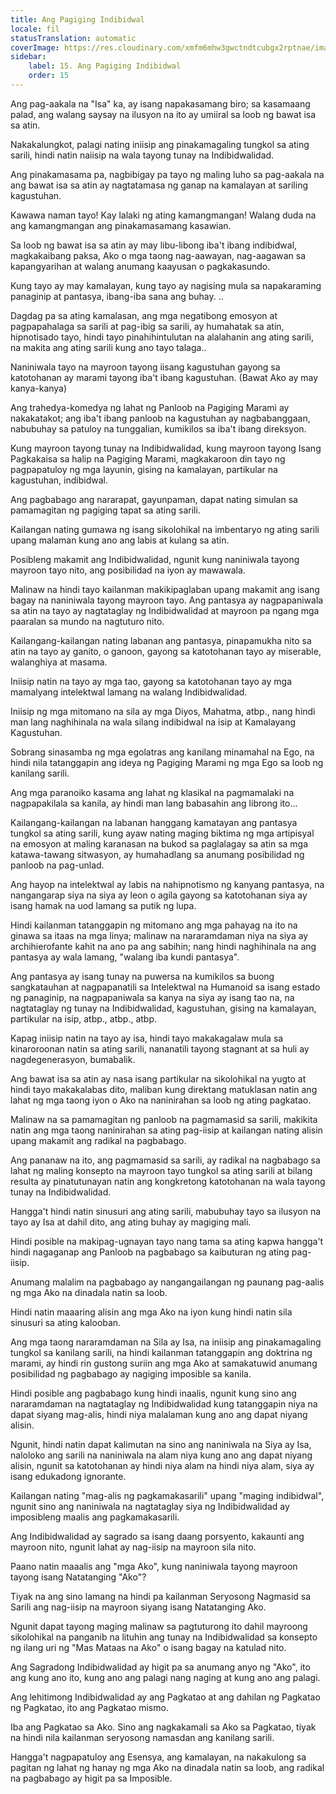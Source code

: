 ```yaml
---
title: Ang Pagiging Indibidwal
locale: fil
statusTranslation: automatic
coverImage: https://res.cloudinary.com/xmfm6mhw3gwctndtcubgx2rptnae/image/upload/v1740468922/small_cover_tratado_de_psicologia_revolucionaria_a4c0dca4e0.webp
sidebar:
    label: 15. Ang Pagiging Indibidwal
    order: 15
---
```

Ang pag-aakala na "Isa" ka, ay isang napakasamang biro; sa kasamaang palad, ang walang saysay na ilusyon na ito ay umiiral sa loob ng bawat isa sa atin.

Nakakalungkot, palagi nating iniisip ang pinakamagaling tungkol sa ating sarili, hindi natin naiisip na wala tayong tunay na Indibidwalidad.

Ang pinakamasama pa, nagbibigay pa tayo ng maling luho sa pag-aakala na ang bawat isa sa atin ay nagtatamasa ng ganap na kamalayan at sariling kagustuhan.

Kawawa naman tayo! Kay lalaki ng ating kamangmangan! Walang duda na ang kamangmangan ang pinakamasamang kasawian.

Sa loob ng bawat isa sa atin ay may libu-libong iba't ibang indibidwal, magkakaibang paksa, Ako o mga taong nag-aawayan, nag-aagawan sa kapangyarihan at walang anumang kaayusan o pagkakasundo.

Kung tayo ay may kamalayan, kung tayo ay nagising mula sa napakaraming panaginip at pantasya, ibang-iba sana ang buhay. ..

Dagdag pa sa ating kamalasan, ang mga negatibong emosyon at pagpapahalaga sa sarili at pag-ibig sa sarili, ay humahatak sa atin, hipnotisado tayo, hindi tayo pinahihintulutan na alalahanin ang ating sarili, na makita ang ating sarili kung ano tayo talaga..

Naniniwala tayo na mayroon tayong iisang kagustuhan gayong sa katotohanan ay marami tayong iba't ibang kagustuhan. (Bawat Ako ay may kanya-kanya)

Ang trahedya-komedya ng lahat ng Panloob na Pagiging Marami ay nakakatakot; ang iba't ibang panloob na kagustuhan ay nagbabanggaan, nabubuhay sa patuloy na tunggalian, kumikilos sa iba't ibang direksyon.

Kung mayroon tayong tunay na Indibidwalidad, kung mayroon tayong Isang Pagkakaisa sa halip na Pagiging Marami, magkakaroon din tayo ng pagpapatuloy ng mga layunin, gising na kamalayan, partikular na kagustuhan, indibidwal.

Ang pagbabago ang nararapat, gayunpaman, dapat nating simulan sa pamamagitan ng pagiging tapat sa ating sarili.

Kailangan nating gumawa ng isang sikolohikal na imbentaryo ng ating sarili upang malaman kung ano ang labis at kulang sa atin.

Posibleng makamit ang Indibidwalidad, ngunit kung naniniwala tayong mayroon tayo nito, ang posibilidad na iyon ay mawawala.

Malinaw na hindi tayo kailanman makikipaglaban upang makamit ang isang bagay na naniniwala tayong mayroon tayo. Ang pantasya ay nagpapaniwala sa atin na tayo ay nagtataglay ng Indibidwalidad at mayroon pa ngang mga paaralan sa mundo na nagtuturo nito.

Kailangang-kailangan nating labanan ang pantasya, pinapamukha nito sa atin na tayo ay ganito, o ganoon, gayong sa katotohanan tayo ay miserable, walanghiya at masama.

Iniisip natin na tayo ay mga tao, gayong sa katotohanan tayo ay mga mamalyang intelektwal lamang na walang Indibidwalidad.

Iniisip ng mga mitomano na sila ay mga Diyos, Mahatma, atbp., nang hindi man lang naghihinala na wala silang indibidwal na isip at Kamalayang Kagustuhan.

Sobrang sinasamba ng mga egolatras ang kanilang minamahal na Ego, na hindi nila tatanggapin ang ideya ng Pagiging Marami ng mga Ego sa loob ng kanilang sarili.

Ang mga paranoiko kasama ang lahat ng klasikal na pagmamalaki na nagpapakilala sa kanila, ay hindi man lang babasahin ang librong ito...

Kailangang-kailangan na labanan hanggang kamatayan ang pantasya tungkol sa ating sarili, kung ayaw nating maging biktima ng mga artipisyal na emosyon at maling karanasan na bukod sa paglalagay sa atin sa mga katawa-tawang sitwasyon, ay humahadlang sa anumang posibilidad ng panloob na pag-unlad.

Ang hayop na intelektwal ay labis na nahipnotismo ng kanyang pantasya, na nangangarap siya na siya ay leon o agila gayong sa katotohanan siya ay isang hamak na uod lamang sa putik ng lupa.

Hindi kailanman tatanggapin ng mitomano ang mga pahayag na ito na ginawa sa itaas na mga linya; malinaw na nararamdaman niya na siya ay archihierofante kahit na ano pa ang sabihin; nang hindi naghihinala na ang pantasya ay wala lamang, "walang iba kundi pantasya".

Ang pantasya ay isang tunay na puwersa na kumikilos sa buong sangkatauhan at nagpapanatili sa Intelektwal na Humanoid sa isang estado ng panaginip, na nagpapaniwala sa kanya na siya ay isang tao na, na nagtataglay ng tunay na Indibidwalidad, kagustuhan, gising na kamalayan, partikular na isip, atbp., atbp., atbp.

Kapag iniisip natin na tayo ay isa, hindi tayo makakagalaw mula sa kinaroroonan natin sa ating sarili, nananatili tayong stagnant at sa huli ay nagdegenerasyon, bumabalik.

Ang bawat isa sa atin ay nasa isang partikular na sikolohikal na yugto at hindi tayo makakalabas dito, maliban kung direktang matuklasan natin ang lahat ng mga taong iyon o Ako na naninirahan sa loob ng ating pagkatao.

Malinaw na sa pamamagitan ng panloob na pagmamasid sa sarili, makikita natin ang mga taong naninirahan sa ating pag-iisip at kailangan nating alisin upang makamit ang radikal na pagbabago.

Ang pananaw na ito, ang pagmamasid sa sarili, ay radikal na nagbabago sa lahat ng maling konsepto na mayroon tayo tungkol sa ating sarili at bilang resulta ay pinatutunayan natin ang kongkretong katotohanan na wala tayong tunay na Indibidwalidad.

Hangga't hindi natin sinusuri ang ating sarili, mabubuhay tayo sa ilusyon na tayo ay Isa at dahil dito, ang ating buhay ay magiging mali.

Hindi posible na makipag-ugnayan tayo nang tama sa ating kapwa hangga't hindi nagaganap ang Panloob na pagbabago sa kaibuturan ng ating pag-iisip.

Anumang malalim na pagbabago ay nangangailangan ng paunang pag-aalis ng mga Ako na dinadala natin sa loob.

Hindi natin maaaring alisin ang mga Ako na iyon kung hindi natin sila sinusuri sa ating kalooban.

Ang mga taong nararamdaman na Sila ay Isa, na iniisip ang pinakamagaling tungkol sa kanilang sarili, na hindi kailanman tatanggapin ang doktrina ng marami, ay hindi rin gustong suriin ang mga Ako at samakatuwid anumang posibilidad ng pagbabago ay nagiging imposible sa kanila.

Hindi posible ang pagbabago kung hindi inaalis, ngunit kung sino ang nararamdaman na nagtataglay ng Indibidwalidad kung tatanggapin niya na dapat siyang mag-alis, hindi niya malalaman kung ano ang dapat niyang alisin.

Ngunit, hindi natin dapat kalimutan na sino ang naniniwala na Siya ay Isa, naloloko ang sarili na naniniwala na alam niya kung ano ang dapat niyang alisin, ngunit sa katotohanan ay hindi niya alam na hindi niya alam, siya ay isang edukadong ignorante.

Kailangan nating "mag-alis ng pagkamakasarili" upang "maging indibidwal", ngunit sino ang naniniwala na nagtataglay siya ng Indibidwalidad ay imposibleng maalis ang pagkamakasarili.

Ang Indibidwalidad ay sagrado sa isang daang porsyento, kakaunti ang mayroon nito, ngunit lahat ay nag-iisip na mayroon sila nito.

Paano natin maaalis ang "mga Ako", kung naniniwala tayong mayroon tayong isang Natatanging "Ako"?

Tiyak na ang sino lamang na hindi pa kailanman Seryosong Nagmasid sa Sarili ang nag-iisip na mayroon siyang isang Natatanging Ako.

Ngunit dapat tayong maging malinaw sa pagtuturong ito dahil mayroong sikolohikal na panganib na lituhin ang tunay na Indibidwalidad sa konsepto ng ilang uri ng "Mas Mataas na Ako" o isang bagay na katulad nito.

Ang Sagradong Indibidwalidad ay higit pa sa anumang anyo ng "Ako", ito ang kung ano ito, kung ano ang palagi nang naging at kung ano ang palagi.

Ang lehitimong Indibidwalidad ay ang Pagkatao at ang dahilan ng Pagkatao ng Pagkatao, ito ang Pagkatao mismo.

Iba ang Pagkatao sa Ako. Sino ang nagkakamali sa Ako sa Pagkatao, tiyak na hindi nila kailanman seryosong namasdan ang kanilang sarili.

Hangga't nagpapatuloy ang Esensya, ang kamalayan, na nakakulong sa pagitan ng lahat ng hanay ng mga Ako na dinadala natin sa loob, ang radikal na pagbabago ay higit pa sa Imposible.

